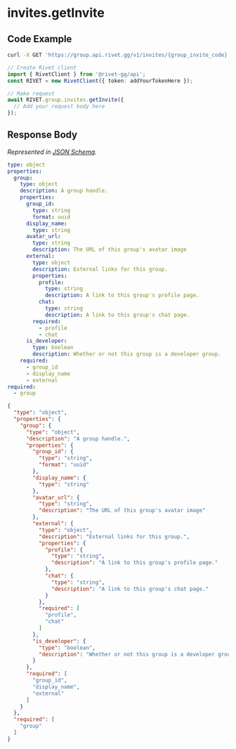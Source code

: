 
# invites.getInvite

## Code Example

<CodeGroup title='Request' tag='GET' label='https://group.api.rivet.gg/v1/invites/{group_invite_code}'>

```bash {{ title: 'cURL' }}
curl -X GET 'https://group.api.rivet.gg/v1/invites/{group_invite_code}'
```

```ts
// Create Rivet client
import { RivetClient } from '@rivet-gg/api';
const RIVET = new RivetClient({ token: addYourTokenHere });

// Make request
await RIVET.group.invites.getInvite({
  // Add your request body here
});
```

</CodeGroup>


## Response Body

_Represented in [JSON Schema](https://json-schema.org/)._

<CodeGroup title='Response'>

```yaml
type: object
properties:
  group:
    type: object
    description: A group handle.
    properties:
      group_id:
        type: string
        format: uuid
      display_name:
        type: string
      avatar_url:
        type: string
        description: The URL of this group's avatar image
      external:
        type: object
        description: External links for this group.
        properties:
          profile:
            type: string
            description: A link to this group's profile page.
          chat:
            type: string
            description: A link to this group's chat page.
        required:
          - profile
          - chat
      is_developer:
        type: boolean
        description: Whether or not this group is a developer group.
    required:
      - group_id
      - display_name
      - external
required:
  - group

```

```json
{
  "type": "object",
  "properties": {
    "group": {
      "type": "object",
      "description": "A group handle.",
      "properties": {
        "group_id": {
          "type": "string",
          "format": "uuid"
        },
        "display_name": {
          "type": "string"
        },
        "avatar_url": {
          "type": "string",
          "description": "The URL of this group's avatar image"
        },
        "external": {
          "type": "object",
          "description": "External links for this group.",
          "properties": {
            "profile": {
              "type": "string",
              "description": "A link to this group's profile page."
            },
            "chat": {
              "type": "string",
              "description": "A link to this group's chat page."
            }
          },
          "required": [
            "profile",
            "chat"
          ]
        },
        "is_developer": {
          "type": "boolean",
          "description": "Whether or not this group is a developer group."
        }
      },
      "required": [
        "group_id",
        "display_name",
        "external"
      ]
    }
  },
  "required": [
    "group"
  ]
}
```

</CodeGroup>

